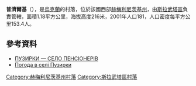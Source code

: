 {{coord|50|24|31|N|26|54|17|E|scale:100000|display=title}}

'''普濟爾基'''（{{lang-uk|Пузирки}}），是[[烏克蘭|烏克蘭]]的村落，位於該國西部[[赫梅利尼茨基州|赫梅利尼茨基州]]，由[[斯拉武塔區|斯拉武塔區]]負責管轄，面積1.18平方公里，海拔高度216米，2001年人口181，人口密度每平方公里153.4人。

==參考資料==
* [https://web.archive.org/web/20160305053346/http://slavuta.info/index.php?page_add=page_stattya&year=2011&month=02&key=1298628441&nameph1=1.jpg&nameph2=2.jpg&nameph3=3.jpg ПУЗИРКИ — СЕЛО ПЕНСІОНЕРІВ]
* [http://weather.in.ua/ua/hmel'nickaja/21837 Погода в селі Пузирки] {{Wayback|url=http://weather.in.ua/ua/hmel%27nickaja/21837 |date=20111220140452 }}

{{DEFAULTSORT:Пузирки}}
[[Category:赫梅利尼茨基州村落|Category:赫梅利尼茨基州村落]]
[[Category:斯拉武塔區村落|Category:斯拉武塔區村落]]


{{Khmelnytskyi-geo-stub}}